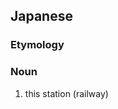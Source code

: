 ==Japanese==
{{ja-kanjitab|とう|えき|yomi=on}}

===Etymology===
{{prefix|当|駅|t1=this|t2=station|lang=ja|sort=とうえき}}

===Noun===
{{ja-noun|とうえき}}

# this station (railway)